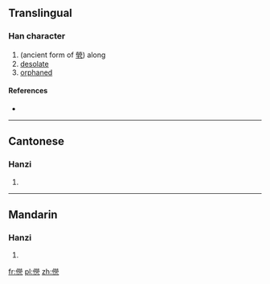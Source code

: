 ==Translingual==

===Han character===
{{Han char|rn=9|rad=人|as=12|sn=14|four=|canj=人火火弓 (OFFN)}}

# (ancient form of [[煢]]) along
# [[desolate]]
# [[orphaned]]

====References====
* {{Han ref|kx=0118.030|hdz=10222.030|uh=348C|ud=13452}}

----

==Cantonese==

===Hanzi===
{{yue-hanzi|jyut=|y=king4}}

# {{defn|Cantonese|sort=人12}}

----

==Mandarin==

===Hanzi===
{{cmn-hanzi|pin=[[qióng]] ([[qiong2]])|wg=ch'iung<sup>2</sup>}}

# {{defn|Mandarin|sort=人12}}

[[fr:㒌]]
[[pl:㒌]]
[[zh:㒌]]